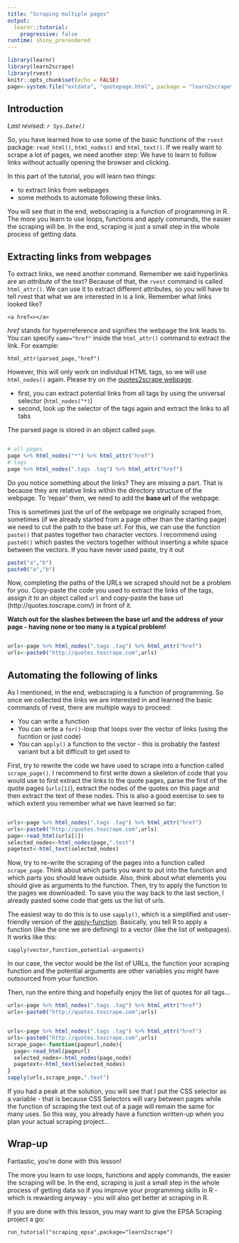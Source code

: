 ```yaml
---
title: "Scraping multiple pages"
output: 
  learnr::tutorial:
    progressive: false
runtime: shiny_prerendered
---
```


```r
library(learnr)
library(learn2scrape)
library(rvest)
knitr::opts_chunk$set(echo = FALSE)
page<-system.file("extdata", "quotepage.html", package = "learn2scrape") %>% read_html()
```



## Introduction

*Last revised: `r Sys.Date()`*

So, you have learned how to use some of the basic functions of the `rvest` package: `read_html()`, `html_nodes()` and `html_text()`. If we really want to scrape a lot of pages, we need another step: We have to learn to follow links without actually opening the browser and clicking.

In this part of the tutorial, you will learn two things:

- to extract links from webpages
- some methods to automate following these links.

You will see that in the end, webscraping is a function of programming in R. The more you learn to use loops, functions and apply commands, the easier the scraping will be. In the end, scraping is just a small step in the whole process of getting data.

## Extracting links from webpages

To extract links, we need another command. Remember we said hyperlinks are an *attribute* of the text? Because of that, the `rvest` command is called `html_attr()`. We can use it to extract different attributes, so you will have to tell rvest that what we are interested in is a link. Remember what links looked like?

`<a href=></a>`

*href* stands for hyperreference and signifies the webpage the link leads to. You can specify `name="href"` inside the `html_attr()` command to extract the link. For example:

`html_attr(parsed_page,"href")`

However, this will only work on individual HTML tags, so we will use `html_nodes()` again. Please try on the [quotes2scrape webpage](http://quotes.toscrape.com/){target="_blank"}. 

- first, you can extract potential links from all tags by using the universal selector (`html_nodes("*)`)
- second, look up the selector of the tags again and extract the links to all tabs

The parsed page is stored in an object called `page`.

```r




```

```r
# all pages
page %>% html_nodes("*") %>% html_attr("href")
# tags
page %>% html_nodes(".tags .tag") %>% html_attr("href")
```



Do you notice something about the links? They are missing a part. That is because they are relative links within the directory structure of the webpage. To 'repair' them, we need to add the **base url** of the webpage. 

This is sometimes just the url of the webpage we originally scraped from, sometimes (if we already started from a page other than the starting page) we need to cut the path to the base url. For this, we can use the function `paste()` that pastes together two character vectors. I recommend using `paste0()` which pastes the vectors together without inserting a white space between the vectors. If you have never used paste, try it out

```r
paste("a","b")
paste0("a","b")
```

Now, completing the paths of the URLs we scraped should not be a problem for you. Copy-paste the code you used to extract the links of the tags, assign it to an object called `url` and copy-paste the base url (http://quotes.toscrape.com/) in front of it.

**Watch out for the slashes between the base url and the address of your page - having none or too many is a typical problem!**

```r


```

```r
urls<-page %>% html_nodes(".tags .tag") %>% html_attr("href")
urls<-paste0("http://quotes.toscrape.com",urls)
```



## Automating the following of links

As I mentioned, in the end, webscraping is a function of programming. So once we collected the links we are interested in and learned the basic commands of rvest, there are multiple ways to proceed:

- You can write a function 
- You can write a `for()`-loop that loops over the vector of links (using the fucntion or just code)
- You can `apply()` a function to the vector - this is probably the fastest variant but a bit difficult to get used to

First, try to rewrite the code we have used to scrape into a function called `scrape_page()`.
I recommend to first write down a skeleton of code that you would use to first extract the links to the quote pages, parse the first of the quote pages (`urls[1]`), extract the nodes of the quotes on this page and then extract the text of these nodes. This is also a good exercise to see to which extent you remember what we have learned so far:

```r





```

```r
urls<-page %>% html_nodes(".tags .tag") %>% html_attr("href")
urls<-paste0("http://quotes.toscrape.com",urls)
page<-read_html(urls[1])
selected_nodes<-html_nodes(page,".text")
pagetext<-html_text(selected_nodes)
```

Now, try to re-write the scraping of the pages into a function called `scrape_page`. Think about which parts you want to put into the function and which parts you should leave outside. Also, think about what elements you should give as arguments to the function.
Then, try to apply the function to the pages we downloaded. To save you the way back to the last section, I already pasted some code that gets us the list of urls.

The easiest way to do this is to use `sapply()`, which is a simplified and user-friendly version of the [apply-function](https://www.r-bloggers.com/the-r-apply-function-a-tutorial-with-examples/). Basically, you tell R to apply a function (like the one we are defining) to a vector (like the list of webpages). It works like this:

`sapply(vector,function,potential-arguments)`

In our case, the vector would be the list of URLs, the function your scraping function and the potential arguments are other variables you might have outsourced from your function.

Then, run the entire thing and hopefully enjoy the list of quotes for all tags...

```r
urls<-page %>% html_nodes(".tags .tag") %>% html_attr("href")
urls<-paste0("http://quotes.toscrape.com",urls)



```

```r
urls<-page %>% html_nodes(".tags .tag") %>% html_attr("href")
urls<-paste0("http://quotes.toscrape.com",urls)
scrape_page<-function(pageurl,node){
  page<-read_html(pageurl)
  selected_nodes<-html_nodes(page,node)
  pagetext<-html_text(selected_nodes)
}
sapply(urls,scrape_page,".text")
```

If you had a peak at the solution, you will see that I put the CSS selector as a variable - that is because CSS Selectors will vary between pages while the function of scraping the text out of a page will remain the same for many uses. So this way, you already have a function written-up when you plan your actual scraping project...

## Wrap-up

Fantastic, you're done with this lesson!

The more you learn to use loops, functions and apply commands, the easier the scraping will be. In the end, scraping is just a small step in the whole process of getting data so if you improve your programming skills in R - which is rewarding anyway - you will also get better at scraping in R.

If you are done with this lesson, you may want to give the EPSA Scraping project a go:

`run_tutorial("scraping_epsa",package="learn2scrape")`

